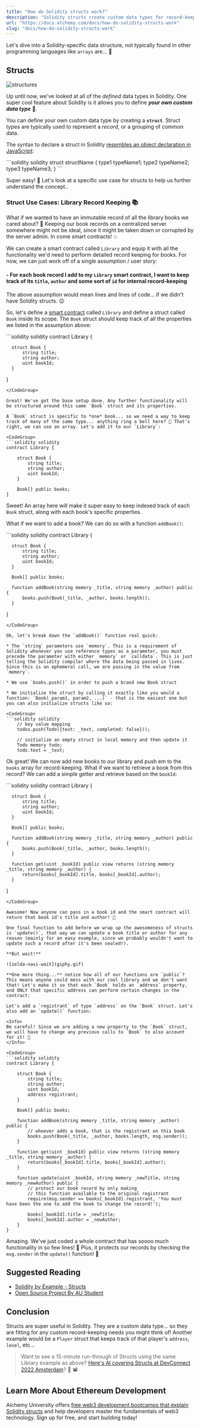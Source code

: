 ```yaml
---
title: "How do Solidity structs work?"
description: "Solidity structs create custom data types for record-keeping, combining with arrays and functions to add, retrieve, and update records. They can be protected by checking msg.sender."
url: "https://docs.alchemy.com/docs/how-do-solidity-structs-work"
slug: "docs/how-do-solidity-structs-work"
---
```


Let's dive into a Solidity-specific data structure, not typically found in other programming languages like `arrays` are... 🤨

## Structs

![structures](Structure-gc58a04cb9_1280.jpg)

Up until now, we've looked at all of the *defined* data types in Solidity. One super cool feature about Solidity is it allows you to define ***your own custom data type*** 🤯.

You can define your own custom data type by creating a **`struct`**. Struct types are typically used to represent a *record*, or a grouping of common data.

The syntax to declare a struct in Solidity [resembles an object declaration in JavaScript](/docs/solidity-vs-javascript):

<CodeGroup>
  ```solidity solidity
  struct structName {
     type1 typeName1;
     type2 typeName2;
     type3 typeName3;
  }
  ```
</CodeGroup>

Super easy! 💯 Let's look at a specific use case for structs to help us further understand the concept..

### Struct Use Cases: Library Record Keeping 📚

What if we wanted to have an immutable record of all the library books we cared about? 🤔 Keeping our book records on a centralized server somewhere might not be ideal, since it might be taken down or corrupted by the server admin. In come smart contracts! 💥

We can create a smart contract called `Library` and equip it with all the functionality we'd need to perform detailed record keeping for books. For now, we can just work off of a single assumption / user story:

#### - For each book record I add to my `Library` smart contract, I want to keep track of its `title`, `author` and some sort of `id` for internal record-keeping

The above assumption would mean lines and lines of code... if we didn't have Solidity structs. 😉

So, let's define a [smart contract](/docs/how-does-solidity-work) called `Library` and define a struct called `Book` inside its scope. The `Book` struct should keep track of all the properties we listed in the assumption above:

<CodeGroup>
  ```solidity solidity
  contract Library {

      struct Book {
          string title;
          string author;
          uint bookId;
      }

  }
  ```
</CodeGroup>

Great! We've got the base setup done. Any further functionality will be structured around this same `Book` struct and its properties.

A `Book` struct is specific to *one* book... so we need a way to keep track of many of the same type... anything ring a bell here? 🔔 That's right, we can use an array. Let's add it to our `Library`:

<CodeGroup>
  ```solidity solidity
  contract Library {

      struct Book {
          string title;
          string author;
          uint bookId;
      }

      Book[] public books;
  }
  ```
</CodeGroup>

Sweet! An array here will make it super easy to keep indexed track of each `Book` struct, along with each book's specific properties.

What if we want to add a book? We can do so with a function `addBook()`:

<CodeGroup>
  ```solidity solidity
  contract Library {

      struct Book {
          string title;
          string author;
          uint bookId;
      }

      Book[] public books;

      function addBook(string memory _title, string memory _author) public {
          books.push(Book(_title, _author, books.length));
      }
  }
  ```
</CodeGroup>

Ok, let's break down the `addBook()` function real quick:

* The `string` parameters use `memory`. This is a requirement of Solidity whenever you use reference types as a parameter, you must precede the parameter with either `memory` or `calldata`. This is just telling the Solidity compiler where the data being passed in lives. Since this is an ephemeral call, we are passing in the value from `memory`.

* We use `books.push()` in order to push a brand new Book struct

* We initialize the struct by calling it exactly like you would a function: `Book(_param1, param2, ...)` - that is the easiest one but you can also initialize structs like so:

<CodeGroup>
  ```solidity solidity
      // key value mapping
      todos.push(Todo({text: _text, completed: false}));
      
      // initialize an empty struct in local memory and then update it
      Todo memory todo;
      todo.text = _text;
  ```
</CodeGroup>

Ok great! We can now add new books to our library and push em to the `books` array for record-keeping. What if we want to retrieve a book from this record? We can add a simple getter and retrieve based on the `bookId`:

<CodeGroup>
  ```solidity solidity
  contract Library {

      struct Book {
          string title;
          string author;
          uint bookId;
      }

      Book[] public books;

      function addBook(string memory _title, string memory _author) public {
          books.push(Book(_title, _author, books.length));
      }
      
      function get(uint _bookId) public view returns (string memory _title, string memory _author) {
          return(books[_bookId].title, books[_bookId].author);
      }
  }
  ```
</CodeGroup>

Awesome! Now anyone can pass in a book id and the smart contract will return that book id's title and author! 💃

One final function to add before we wrap up the awesomeness of structs is `update()`, that way we can update a book title or author for any reason (mainly for an easy example, since we probably wouldn't want to update such a record after it's been sealed!).

**But wait!**

![zelda-navi-wait](giphy.gif)

**One more thing...** notice how all of our functions are `public`? This means anyone could mess with our cool library and we don't want that! Let's make it so that each `Book` holds an `address` property, and ONLY that specific address can perform certain changes in the contract:

Let's add a `registrant` of type `address` on the `Book` struct. Let's also add an `update()` function:

<Info>
  Be careful! Since we are adding a new property to the `Book` struct, we will have to change any previous calls to `Book` to also account for it! 🚨
</Info>

<CodeGroup>
  ```solidity solidity
  contract Library {

      struct Book {
          string title;
          string author;
          uint bookId;
          address registrant;
      }

      Book[] public books;

      function addBook(string memory _title, string memory _author) public {
          // whoever adds a book, that is the registrant on this book
          books.push(Book(_title, _author, books.length, msg.sender));
      }
      
      function get(uint _bookId) public view returns (string memory _title, string memory _author) {
          return(books[_bookId].title, books[_bookId].author);
      }
      
      function update(uint _bookId, string memory _newTitle, string memory _newAuthor) public {
          // protect our book record by only making
          // this function available to the original registrant
          require(msg.sender == books[_bookId].registrant, 'You must have been the one to add the book to change the record!');
          
          books[_bookId].title = _newTitle;
          books[_bookId].author = _newAuthor;
      }
  }
  ```
</CodeGroup>

Amazing. We've just coded a whole contract that has soooo much functionality in so few lines! 🤯 Plus, it protects our records by checking the `msg.sender` in the `update()` function! 🔐

## Suggested Reading

* [Solidity by Example - Structs](https://solidity-by-example.org/structs/)
* [Open Source Project By AU Student](https://github.com/chiranz/rps_game/blob/main/contracts/RPSGame.sol)

## Conclusion

Structs are super useful in Solidity. They are a custom data type... so they are fitting for any custom record-keeping needs you might think of! Another example would be a `Player` struct that keeps track of that player's `address`, `level`, etc...

> Want to see a 15-minute run-through of Structs using the same Library example as above? [Here's Al covering Structs at DevConnect 2022 Amsterdam](https://youtu.be/NuGF1wsYxQA?t=9849)? 👀 📽

## Learn More About Ethereum Development

Alchemy University offers [free web3 development bootcamps that explain Solidity structs](https://university.alchemy.com/ethereum) and help developers master the fundamentals of web3 technology. Sign up for free, and start building today!
